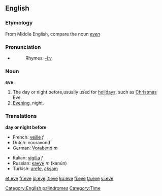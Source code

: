 {{see|Eve}}

==English==
[[Category:English palindromes]]

===Etymology===
From Middle English, compare the noun ''[[even]]''

===Pronunciation===
*{{audio|en-us-eve.ogg|Audio (US)}}
*:Rhymes: [[Rhymes:English:-iːv|-iːv]]

===Noun===
'''eve'''
#The day or night before,usually used for [[holiday]]s, such as [[Christmas]] Eve.
#[[Evening]], night.

===Translations===

'''day or night before'''
{{top}}
*French: [[veille]] ''f''
*Dutch: vooravond
*German: [[Vorabend]] ''m''
{{mid}}
*Italian: [[vigilia]] ''f''
*Russian: [[канун]] ''m'' (kanún)
*Turkish: [[arefe]], [[akşam]]
{{bottom}}

[[Category:Time]]

[[et:eve]]
[[fr:eve]]
[[io:eve]]
[[it:eve]]
[[ku:eve]]
[[fi:eve]]
[[ta:eve]]
[[vi:eve]]